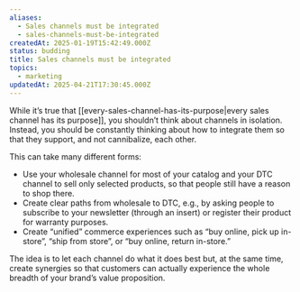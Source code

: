 ```yaml
---
aliases:
  - Sales channels must be integrated
  - sales-channels-must-be-integrated
createdAt: 2025-01-19T15:42:49.000Z
status: budding
title: Sales channels must be integrated
topics:
  - marketing
updatedAt: 2025-04-21T17:30:45.000Z
---
```

While it’s true that [[every-sales-channel-has-its-purpose|every sales channel has its purpose]], you shouldn’t think about channels in isolation. Instead, you should be constantly thinking about how to integrate them so that they support, and not cannibalize, each other.

This can take many different forms:

- Use your wholesale channel for most of your catalog and your DTC channel to sell only selected products, so that people still have a reason to shop there.
- Create clear paths from wholesale to DTC, e.g., by asking people to subscribe to your newsletter (through an insert) or register their product for warranty purposes.
- Create “unified” commerce experiences such as “buy online, pick up in-store”, “ship from store”, or “buy online, return in-store.”

The idea is to let each channel do what it does best but, at the same time, create synergies so that customers can actually experience the whole breadth of your brand’s value proposition.
